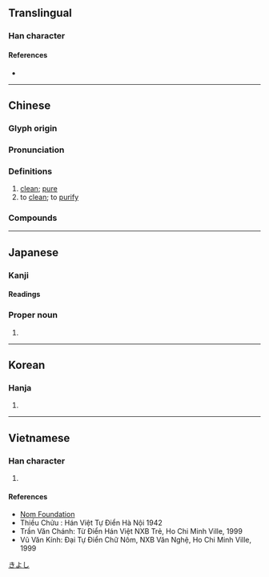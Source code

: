 {{also|洁}}
{{character info/new}}
==Translingual==

===Han character===
{{Han char|rn=85|rad=水|as=12|sn=15|four=37193|canj=EQHF|ids=⿰氵絜}}

====References====
* {{Han ref|kx=0648.400|dkj=18231|dj=1058.230|hdz=31743.010|uh=6F54|ud=28500|bh=BCE4|bd=48356}}

----

==Chinese==
{{zh-forms|s=洁}}

===Glyph origin===
{{Han etym}}

===Pronunciation===
{{zh-pron
|m=jié
|c=git3
|h=pfs=
|md=
|mn=kiat
|w=
|mc=y
|oc=y
|cat=a,v
}}

===Definitions===
{{zh-hanzi}}

# [[clean]]; [[pure]]
# to [[clean]]; to [[purify]]

===Compounds===
{{zh-der|不清不潔|乾圓潔淨|保潔|光潔|光潔度|冰清玉潔|廉潔|廉潔奉公|心誠意潔|才高行潔|整潔|水潔冰清|涓潔|清潔|清潔劑|清潔溜溜|清潔者|源清流潔|潔婦|潔己|潔己奉公|潔己愛人|潔操履|潔敬|潔樽|潔淨|潔癖|潔白|潔白無瑕|潔言汙行|潔身|潔身自好|潔身自愛|潔郎|潔齒劑|玉潔冰清|皎潔|簡潔|精潔|純潔|聖潔|貞潔|雅潔|高潔|齋潔}}

----

==Japanese==

===Kanji===
{{ja-kanji|grade=5|rs=水12}}

====Readings====
{{ja-readings
|goon=けち
|kanon=けつ
|kun=いさぎよ-い
}}

===Proper noun===
{{ja-pos|proper|きよし}}

# {{given name|male|lang=ja}}

[[Category:Japanese male given names|きよし]]

----

==Korean==

===Hanja===
{{ko-hanja|hangeul=결|eumhun=|rv=gyeol|mr=kyŏl|y=kyel}}

# {{defn|lang=ko|sort=水12}}

----

==Vietnamese==

===Han character===
{{vi-hantu|rs=水12|[[khiết]]|[khít]]|[[khét]]}}

# {{defn|lang=vi|sort=水12}}

====References====
* [http://nomfoundation.org/common/nom_details.php?codepoint=6f54 Nom Foundation]
* Thiều Chửu : Hán Việt Tự Điển Hà Nội 1942
* Trần Văn Chánh: Từ Điển Hán Việt NXB Trẻ, Ho Chi Minh Ville, 1999
* Vũ Văn Kính: Đại Tự Điển Chữ Nôm, NXB Văn Nghệ, Ho Chi Minh Ville, 1999